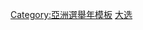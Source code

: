 {{Navbox
|name    = 马来西亚大选
|title   = {{flagicon|Malaysia}}[[马来西亚选举]]
|state      = {{{state|autocollapse}}}
|bodyclass = hlist
|group1 = [[馬來西亞下議院|大選]]
|list1 = 
*[[1955年马来亚大选|1955年]]
*{{tsl|en|Malayan general election, 1959|1959年马来亚大选|1959年}}
*[[1964年马来西亚大选|1964年]]
*[[1969年马来西亚大选|1969年]]
*[[1974年马来西亚大选|1974年]]
*[[1978年马来西亚大选|1978年]]
*[[1982年马来西亚大选|1982年]]
*[[1986年马来西亚大选|1986年]]
*[[1990年马来西亚大选|1990年]]
*[[1995年马来西亚大选|1995年]]
*[[1999年马来西亚大选|1999年]]
*[[2004年马来西亚大选|2004年]]
*[[2008年馬來西亞大選|2008年]]
*[[2013年马来西亚大选|2013年]] 
*[[2018年马来西亚大选|2018年]]
*{{tsl|en|List of parliamentary by-elections in Malaysia|马来西亚国会补选|补选}}
|group2 = {{tsl|en|Template:Malaysian state elections|Template:马来西亚州议会选举|州選舉}} 
|list2 = 
*{{tsl|en|Malayan state elections, 1954|1954年马来亚州议会选举|1954年}}
*{{tsl|en|Malayan state elections, 1955|1955年马来亚州议会选举|1955年}}
*{{tsl|en|Malayan state elections, 1959|1959年马来亚州议会选举|1959年}}
*[[1963年新加坡大選|1963年]]
*{{tsl|en|Malaysian state elections, 1964|1964年马来西亚州议会选举|1964年}}
*[[1967年沙巴州選舉|1967年]]
*{{tsl|en|Malaysian state elections, 1969|1969年马来西亚州议会选举|1969年}}
*[[1971年沙巴州選舉|1971年]]
*{{tsl|en|Malaysian state elections, 1974|1974年马来西亚州议会选举|1974年}}
*[[1976年沙巴州選舉|1976年]]
*{{tsl|en|Malaysian state elections, 1978|1978年马来西亚州议会选举|1978年}}
*[[1979年砂拉越州選舉|1979年]]
*[[1981年沙巴州選舉|1981年]]
*{{tsl|en|Malaysian state elections, 1982|1982年马来西亚州议会选举|1982年}}
*{{tsl|en|Sarawak state election, 1983|1983年砂拉越州選舉|1983年}}
*{{tsl|en|Sabah state election, 1985|1985年沙巴州選舉|1985年}}
*{{tsl|en|Malaysian state elections, 1986|1986年马来西亚州议会选举|1986年}}
*{{tsl|en|Sarawak state election, 1987|1987年砂拉越州選舉|1987年}}
*{{tsl|en|Malaysian state elections, 1990|1990年马来西亚州议会选举|1990年}}
*{{tsl|en|Sarawak state election, 1991|1991年砂拉越州選舉|1991年}}
*{{tsl|en|Sabah state election, 1994|1994年沙巴州選舉|1994年}}
*{{tsl|en|Malaysian state elections, 1995|1995年马来西亚州议会选举|1995年}}
*{{tsl|en|Sarawak state election, 1996|1996年砂拉越州選舉|1996年}}
*{{tsl|en|Malaysian state elections, 1999|1999年马来西亚州议会选举|1999年}}
*{{tsl|en|Sarawak state election, 2001|2001年砂拉越州選舉|2001年}}
*{{tsl|en|Malaysian state elections, 2004|2004年马来西亚州议会选举|2004年}}
*{{tsl|en|Sarawak state election, 2006|2006年砂拉越州選舉|2006年}}
*{{tsl|en|Malaysian state elections, 2008|2008年马来西亚州议会选举|2008年}}
*{{tsl|en|Sarawak state election, 2011|2011年砂拉越州選舉|2011年}}
*{{tsl|en|Malaysian state elections, 2013|2013年马来西亚州议会选举|2013年}}
*[[2016年砂拉越州選舉|2016年]]
*[[2020年沙巴州選舉|2020年]]
*[[2021年马六甲州选举|2021年]]
*[[2021年砂拉越州选举|2021年]]
*[[2022年柔佛州选举|2022年]]
*{{tsl|en|List of state by-elections in Malaysia|马来西亚州议会补选|补選}}
|group3 = [[地方政府 (马来西亚)|地方選舉]]
|list3 =
*{{tsl|en|Malayan local elections, 1951|1951年馬來亞地方選舉|1951年}}
*{{tsl|en|Malayan local elections, 1952|1952年馬來亞地方選舉|1952年}}
*{{tsl|en|Malayan local elections, 1953|1953年馬來亞地方選舉|1953年}}
*{{tsl|en|Malayan local elections, 1954|1954年馬來亞地方選舉|1954年}}
*{{tsl|en|Malayan local elections, 1955|1955年馬來亞地方選舉|1955年}}
*{{tsl|en|Malayan local elections, 1956|1956年馬來亞地方選舉|1956年}}
*{{tsl|en|Malayan local elections, 1957|1957年馬來亞地方選舉|1957年}}
*{{tsl|en|Malayan local elections, 1958|1958年馬來亞地方選舉|1958年}}
*{{tsl|en|Malayan local elections, 1959|1959年馬來亞地方選舉|1959年}}
*{{tsl|en|Malayan local elections, 1960|1960年馬來亞地方選舉|1960年}}
*{{tsl|en|Malayan local elections, 1961|1961年馬來亞地方選舉|1961年}}
*{{tsl|en|Malayan local elections, 1962|1962年馬來亞地方選舉|1962年}}
*{{tsl|en|Malaysian local elections, 1963|1963年馬來亞地方選舉|1963年}}
*{{tsl|en|Malaysian local elections, 1964|1964年馬來亞地方選舉|1964年}}
*{{tsl|en|Malaysian local elections, 1965|1965年馬來亞地方選舉|1965年}}
|below = 
*參見：{{tsl|en|Elections in Johor|柔佛選舉|柔佛}} 
*{{tsl|en|Elections in Kedah|吉打選舉|吉打}}
*{{tsl|en|Elections in Kelantan|吉兰丹选举|吉兰丹}}
*{{tsl|en|Elections in Kuala Lumpur|吉隆坡选举|吉隆坡}}
*{{tsl|en|Elections in Labuan|纳闽选举|纳闽}}
*{{tsl|en|Elections in Malacca|马六甲选举|马六甲}}
*{{tsl|en|Elections in Negeri Sembilan|森美兰选举|森美兰}}
*{{tsl|en|Elections in Pahang|彭亨选举|彭亨}}
*{{tsl|en|Elections in Penang|槟城选举|槟城}}
*{{tsl|en|Elections in Perak|霹靂州選舉|霹靂州}}
*{{tsl|en|Elections in Perlis|玻璃市选举|玻璃市}}
*{{tsl|en|Elections in Putrajaya|布城选举|布城}}
*{{tsl|en|Elections in Sabah|沙巴选举|沙巴}}
*{{tsl|en|Elections in Sarawak|砂拉越选举|砂拉越}}
*{{tsl|en|Elections in Selangor|雪蘭莪選舉|雪蘭莪}}
*{{tsl|en|Elections in Terengganu|登嘉樓選舉|登嘉樓}}
}}<noinclude>{{collapsible option}}
[[Category:亞洲選舉年模板]]
[[Category:马来西亚政治模板|大选]]
</noinclude>